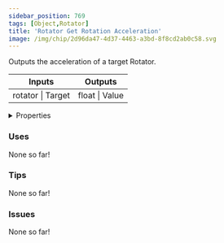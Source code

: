 ```yaml
---
sidebar_position: 769
tags: [Object,Rotator]
title: 'Rotator Get Rotation Acceleration'
image: /img/chip/2d96da47-4d37-4463-a3bd-8f8cd2ab0c58.svg
---
```


Outputs the acceleration of a target Rotator.



<IChip uuid="2d96da47-4d37-4463-a3bd-8f8cd2ab0c58"/>

<table><thead><tr><th>Inputs</th><th>Outputs</th></tr></thead><tbody><tr><td>rotator | Target</td><td>float | Value</td></tr></tbody></table>

<details>
  <summary>Properties</summary>
  <div>
    <div>
    <table>
      <tbody>
        <tr>
          <td>Is beta required?</td>
          <td>No</td>
        </tr>
        <tr>
          <td>Is chip a trolling risk?</td>
          <td>No</td>
        </tr>
        <tr>
          <td>Is chip a role assignment risk?</td>
          <td>No</td>
        </tr>
        <tr>
          <td>Chip UUID</td>
          <td>2d96da47-4d37-4463-a3bd-8f8cd2ab0c58</td>
        </tr>
        <tr>
          <td>Room availability</td>
          <td>Available everywhere</td>
        </tr>
      </tbody>
    </table>
    </div>
  </div>
</details>

### Uses

None so far!

### Tips

None so far!

### Issues

None so far!